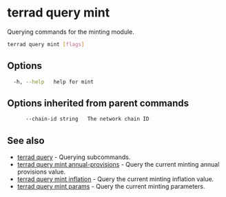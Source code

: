 # terrad query mint

Querying commands for the minting module. 

```sh Terrad
terrad query mint [flags]
```

## Options

```sh Terrad
  -h, --help   help for mint
```

## Options inherited from parent commands

```sh Terrad
      --chain-id string   The network chain ID
```

## See also

* [terrad query](../terrad_query.mdx)	 - Querying subcommands.
* [terrad query mint annual-provisions](./terrad_query_mint_annual-provisions.mdx)	 - Query the current minting annual provisions value.
* [terrad query mint inflation](./terrad_query_mint_inflation.mdx)	 - Query the current minting inflation value.
* [terrad query mint params](./terrad_query_mint_params.mdx)	 - Query the current minting parameters.


